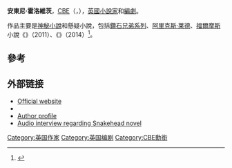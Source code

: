 '''安東尼·霍洛維茨'''，[[大英帝國勳章|CBE]]（{{lang-en|Anthony Horowitz}}，{{bd|1955年|4月5日}}），[[英國|英國]][[小說家|小說家]]和[[編劇|編劇]]。

作品主要是[[神秘小說|神秘小說]]和懸疑小說，包括[[鑽石兄弟系列|鑽石兄弟系列]]、[[阿里克斯·莱德|阿里克斯·莱德]]、[[福爾摩斯|福爾摩斯]]小說《{{tsl|en|The_House_of_Silk|絲之屋}}》（2011）、《{{tsl|en|Moriarty_(novel)|莫里亞蒂的算計}}》（2014）<ref>{{Cite web |url=http://www.anthonyhorowitz.com/about |title=ABOUT ANTHONY HOROWITZ |access-date=2017-02-17 |archive-date=2020-11-29 |archive-url=https://web.archive.org/web/20201129200728/https://www.anthonyhorowitz.com/about |dead-url=no }}</ref>。

==參考==
{{reflist}}

==外部链接==
* [http://www.anthonyhorowitz.com/ Official website] {{Wayback|url=http://www.anthonyhorowitz.com/ |date=20210304235244 }}
* {{IMDb name|0395275|Anthony Horowitz}}
* [http://www.walker.co.uk/contributors/Anthony-Horowitz-1719.aspx Author profile] {{Wayback|url=http://www.walker.co.uk/contributors/Anthony-Horowitz-1719.aspx |date=20210118010533 }}
* [http://thecommentary.ca/ontheline/198/ Audio interview regarding Snakehead novel] {{Wayback|url=http://thecommentary.ca/ontheline/198/ |date=20180624121309 }}

{{Authority control}}
{{DEFAULTSORT:Horowitz}}
[[Category:英国作家|Category:英国作家]]
[[Category:英国编剧|Category:英国编剧]]
[[Category:CBE勳銜|Category:CBE勳銜]]
{{UK-writer-stub}}